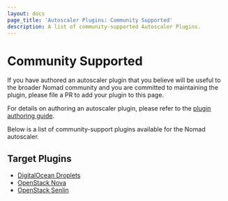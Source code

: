 ```yaml
---
layout: docs
page_title: 'Autoscaler Plugins: Community Supported'
description: A list of community-supported Autoscaler Plugins.
---
```


# Community Supported

If you have authored an autoscaler plugin that you believe will be useful to
the broader Nomad community and you are committed to maintaining the plugin,
please file a PR to add your plugin to this page.

For details on authoring an autoscaler plugin, please refer to the [plugin
authoring guide][plugin_guide].

Below is a list of community-support plugins available for the Nomad autoscaler.

## Target Plugins

- [DigitalOcean Droplets][do-droplets]
- [OpenStack Nova][os-nova]
- [OpenStack Senlin][senlin]

[plugin_guide]: /tools/autoscaling/internals/plugins
[senlin]: https://github.com/dkt26111/nomad-senlin-autoscaler
[do-droplets]: https://github.com/jsiebens/nomad-droplets-autoscaler
[os-nova]: https://github.com/jorgemarey/nomad-nova-autoscaler
